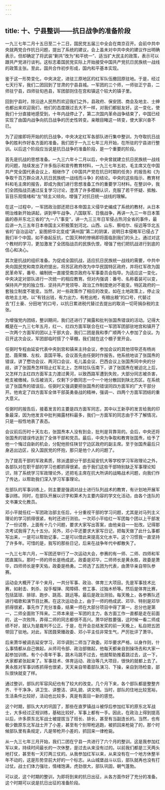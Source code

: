 ```yaml
---
---
---
```

title: 十、宁县整训——抗日战争的准备阶段
---



一九三七年二月十五日至二十二日，国民党五届三中全会在南京召开。会前中共中央就两党合作抗日问题，提出了系统的建议，会上虽未对中共中央的建议作出明确表示，但却确定了将武装“剿共”改为“和平统一”、适当扩大民主的政策，表示可以跟共产党进行谈判。这标志着国民党实际上开始接受中国共产党抗日民族统一战线的政策主张。至此，国共合作初步形成，国内和平基本实现。

鉴于这一形势变化，中央决定，进驻三原地区的红军队伍撤回原驻地。于是，经过七天行军，我们二团回到了甘肃的宁县县城。一军团的三个师，一师驻正宁县，二师驻宁县，四师驻旬邑县，军团部则住在宫和镇这个较大的镇子里。

回到宁县时，除沿途人民热烈欢迎我们之外，县政府、保安团、商会及地主、士绅也都出来欢迎我们，他们的态度跟过去大不一样，对我们都挺友好。这一变化，使我们十分直接地感受到，十年内战停止了，第二次国内革命战争结束了，中国已经实现了由国内战争向抗日战争的历史性转变。亲眼目睹这一转变，使大家兴奋不已。

为了迎接即将开始的抗日战争，中央决定红军各部队进行集中整训，为夺取抗日战争的胜利作好各方面的准备。我们团于一九三七年三月开始，在所驻的宁县进行整训。以后这个阶段应当说是抗日战争的准备阶段，是一个重要的阶段。

首先是抗战的思想准备。一九三六年十二月以后，中央曾就建立抗日民族统一战线的问题，陆续发出了许多指示和宣传教育材料，一九三七年五初，毛主席又在中国共产党全国代表会议上，相继作了《中国共产党在抗日时期的任务》的报告和《为争取千百万群众进入抗日民族统一战线而斗争》的结论。中央的这些指示、教育材料和毛主席的报告，即成为我们进行思想准备工作的重要学习材料。在整训中，我们全团指战员通过反复学习讨论，澄清了许多模糊认识，克服了若干怀疑、抵触、盲目乐观情绪和“左”倾主义倾向，增强了对抗日统一战线的理解。

在这一过程中，一军团政治部还把日本帝国主义侵华史编成了系统的教材，从日本明治维新开始讲起，讲到甲午战争、八国联军、日俄战争，再讲一九三一年日本策画的吞并东北三省的“九一八”事变“，讲一九三三年日军侵占热河全省的事件，最后讲一九三五年日本帝国主义积极策划河北、山西、山东、察哈尔、绥远等华北五省的“自治运动”，妄图把华北变成“满州国”第二的阴谋，说明日本侵略军已侵占了我们半个中国，如不奋起反抗，亡国灭种的惨祸即将面临到我们的头上。通过对这个教材的学习，更加激发了全团指战员的民族仇恨，增强了他们把抗战进行到底的信心和决心。

其次是抗战的组织准备。为促成全国抗战，适应抗日民族统一战线的需要，中共中央向国民党和南京政府提出，将苏区政府改为中华民国特区政府，并将红军改为国民革命军，番号、编制统一直接受南京政府与军事委员会指导。为适应这一变化，中央决定对部队进行一次统一的相应教育。但对内强调：番号、名称着装可以变，保持共产党的独立性、坚持共产党领导、政治工作制度绝对不能变。特区政府的一套独立制度不能变。当然，对一些政策作了相应的改变。如在土地政策上，停止没收地主土地，以“有钱出钱，有力出力，有枪出枪，有粮出粮”的口号，代替过去“打土豪、分田地”的口号，以抗日累进税代替过去提出的取消一切苛捐杂税的主张。

为增强党内团结，整训期间，我们还进行了揭露和批判张国焘错误的活动。记得大概是在一九三七年五月，红一、红四方面军联合在红一军团军团部驻地宫和镇开了一次两个方面军的团以上干部大会，我们二团是我和季广顺两个人参加了会议。为召开这次会议，军团部临时搭了个草棚，我们就在这个棚子里开会。

任弼时专程由延安代表中央到宫和镇来主持会议，参加会议的其他领导还有杨尚昆、聂荣臻、左权、袁国平等。会议首先由任弼时作报告。他系统地谈了张国焘的错误，讲了懋功会议、两河口会议、毛儿盖会议、巴西会议上张国焘同中央的分歧，讲了张国焘怎样阻止红军北上，怎样拉队伍南下，讲了张国焘在被迫北上后，又怎样力主红四方面军主力渡过黄河，以致西路军遭到失败，大部分同志被杀害，枪支被缴械，队伍被消灭，仅剩下少数同志一个一个地分散回到陕北苏区。在系统谈了张国焘的错误后，任弼时又强调要把张国焘的错误同四方面军的广大干部分开。他肯定了四方面军全体干部英勇奋战的精神，强调一、四两个方面军团结的重大意义。

任弼时的报告后，接着发言的主要是四方面军同志，其中以王新亭的发言给我的印象最深，因为他发言中批判揭露材料最多，我们一方面军的同志由于不了解情况，只是一般性地表了表态。

会议前后历时十天左右，张国焘本人没有到会，批判是背靠背的。会后，中央还将张国焘的错误传达到了全体干部和党员。最后，中央为争取和教育张国焘，给予了他一个悔过自新的机会，分配他担任陕甘宁边区政府的副主席。至于张国焘最后只身逃出边区，投入国民党的怀抱，那只是他个人的问题了。

为了提高干部的军政素质，除派遣部分干部去延安抗大等学校学习军政理论之外，各部队对在职干部的学习也都抓得很紧。由于我们这些干部特别缺乏军事理论知识，除了系统学习军政理论外，还把毛主席在抗大所讲的战略战术问题，向我们作了传达，以帮助我们深入学习军事理论。

在部队的军事训练上，则主要是强调对战士进行队列战术的教育，有计划地开展军事训练。同时，在部队开展以识字和算术为主要内容的学文化活动，由各个连队的文书兼文化教员。

邓小平就任红一军团政治部主任后，十分重视干部的学习问题，尤其是对马列主义理论的学习抓得很紧，有时还进行测验。一次邓小平给红一军团每个团以上干部发了一份试卷，上面有十几个问题，要求大家写出答案，由他亲自一一批改。记得那次考试我得了九十五分。另外，邓小平还要求大家写日记，把每天做了此什么事都写出来，一是可以帮助记事，二是可以借此来提高文化水平。这个习惯我一直坚持了许多年。可惜的是，我写的那些日记，后来在战争年代中都散失了。

一九三七年六月，一军团还举行了一次运动大会，参赛的有一师、二师、四师和军团直属队。那时一师的师长是杨成武，政委是邓华，二师师长是黄永胜，政委是萧华，四师师长是李天佑，政委是杨勇。二师选了五团为代表，由萧华亲自带队参赛。

运动会大概开了半个来月，一共分军事、政治、体育三大项目。先是军事技术比赛，如射击、刺杀、投手榴弹、爬障碍、修工事、过独木桥等。然后是体育比赛，包括篮球、排球、跑步、跳高、跳远等。最后是政治测验。每天晚上，各参赛队还进行唱歌和演节目比赛。在这次运动会上，由于一师的杨成武、邓华、特别是邓华抓得很紧，事先作了充分准备，结果一师在大部分项目中得了第一，总分也是第一，二师全面败下阵来。二师本来是一军团的主力，各方面工作一直都是走在前面的，这一次败阵，弄得二师的同志都很不高兴。萧华好胜要强，这时候一看二师成绩不好，就认为是裁判不公正。于是，在开会总结发奖的前一天晚上，私自把五团带回了驻地。对此，军团聂荣臻政委、邓小平主任非常生气，严厉批评了萧华。

后来萧华被调去延安学习，邓华调到二师当了政委。邓华要求严格，以身作则，什么事情都从自己做起，从师司令部、政治部做起，他每天都亲自到操场去和大家一起参加训练。有个小青年干事，跳木马跳不过去，他就帮助推着跳过去，这一下，大家都紧张起来了。军事技术、体育运动、政治等几大项目，很快的就都上去了。黄永胜对军事训练抓得也很紧，天天亲自带着部队演习、下操，亲自到场检查，部队很快就变了样。

通过整训，部队的军容风纪也有了较大的改变。几个月下来，各个部队都是整整齐齐、干干净净，讲卫生、讲整洁、讲礼貌、讲文明。当时，部队的住地比较宽裕，生活条件比较好，活动也比较多，真是有面目一新的感觉。

这个时期，部队大大的巩固了，那些在直罗镇战斗被俘后参加红军的原东北军战士，大多经过正规训练，基础比较好，军事上都有一手。因此，在政治上得到提高以后，许多原东北军战士被提拔当了班长、排长，甚至有当副连长的。当然，也有极少数原东北军战士开了小差，甚至有个别带枪逃跑，被抓回来枪毙了的，那个时候部队里有条规定，凡是带枪开小差的，抓回来一律枪毙。

从一九三七年三月开始，我们二团在宁县一共进行了六个月的整训。这是我参加红军以来，持续时间最长的一次休整，是过去从来没有过的。以前我们都是三天两头地打仗，甚至有一天打两三仗的。从我参加红军以来，从来没有在一个地方休整半年不动的，这是形势空前大好的一个标志。从山城堡战斗以后，部队就再也没有打过仗。战士们体力强壮，情绪饱满，虎劲很大，部队巩固，朝气蓬勃。

可以说，这个时期的整训，为即将到来的抗日出征，从各方面作好了充分的准备。这个时期可以说是抗日出征的准备阶段。